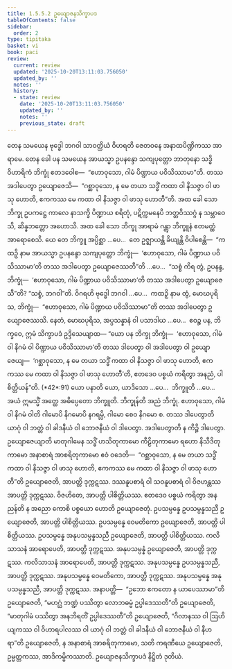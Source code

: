 ```yaml
---
title: 1.5.5.2 ဥယျောဇနသိက္ခာပဒ
tableOfContents: false
sidebar:
  order: 2
type: tipitaka
basket: vi
book: paci
review:
  current: review
  updated: '2025-10-20T13:11:03.756050'
  updated_by: ''
  notes: ''
  history:
  - state: review
    date: '2025-10-20T13:11:03.756050'
    updated_by: ''
    notes: ''
    previous_state: draft
---
```



<DynamicBreadcrumb />


<ReviewStatus review={frontmatter.review} showDetails={true} />

<HypothesisAnnotation frontmatter={frontmatter} />

<Division number="274" book="paci" e="ch" v="2" p="124">

<Paragraph number="880" book="paci">
တေန သမယေန ဗုဒ္ဓေါ ဘဂဝါ သာဝတ္ထိယံ ဝိဟရတိ ဇေတဝနေ အနာထပိဏ္ဍိကဿ အာရာမေ. တေန ခေါ ပန သမယေန အာယသ္မာ ဥပနန္ဒော သကျပုတ္တော ဘာတုနော သဒ္ဓိဝိဟာရိကံ ဘိက္ခုံ ဧတဒဝေါစ—  “ဧဟာဝုသော, ဂါမံ ပိဏ္ဍာယ ပဝိသိဿာမာ”တိ. တဿ အဒါပေတွာ ဥယျောဇေသိ—  “ဂစ္ဆာဝုသော, န မေ တယာ သဒ္ဓိံ ကထာ ဝါ နိသဇ္ဇာ ဝါ ဖာသု ဟောတိ, ဧကကဿ မေ ကထာ ဝါ နိသဇ္ဇာ ဝါ ဖာသု ဟောတီ”တိ. အထ ခေါ သော ဘိက္ခု ဥပကဋ္ဌေ ကာလေ နာသက္ခိ ပိဏ္ဍာယ စရိတုံ, ပဋိက္ကမနေပိ ဘတ္တဝိဿဂ္ဂံ န သမ္ဘာဝေသိ, ဆိန္နဘတ္တော အဟောသိ.
</Paragraph>

<Paragraph number="881" book="paci">
အထ ခေါ သော ဘိက္ခု အာရာမံ ဂန္တွာ ဘိက္ခူနံ ဧတမတ္ထံ အာရောစေသိ. ယေ တေ ဘိက္ခူ အပ္ပိစ္ဆာ …ပေ…  တေ ဥဇ္ဈာယန္တိ ခိယျန္တိ ဝိပါစေန္တိ—  “ကထဉှိ နာမ အာယသ္မာ ဥပနန္ဒော သကျပုတ္တော ဘိက္ခုံ—  ‘ဧဟာဝုသော, ဂါမံ ပိဏ္ဍာယ ပဝိသိဿာမာ’တိ တဿ အဒါပေတွာ ဥယျောဇေဿတီ”တိ …ပေ…  “သစ္စံ ကိရ တွံ, ဥပနန္ဒ, ဘိက္ခုံ—  ‘ဧဟာဝုသော, ဂါမံ ပိဏ္ဍာယ ပဝိသိဿာမာ’တိ တဿ အဒါပေတွာ ဥယျောဇေသီ”တိ? “သစ္စံ, ဘဂဝါ”တိ. ဝိဂရဟိ ဗုဒ္ဓေါ ဘဂဝါ …ပေ…  ကထဉှိ နာမ တွံ, မောဃပုရိသ, ဘိက္ခုံ—  “ဧဟာဝုသော, ဂါမံ ပိဏ္ဍာယ ပဝိသိဿာမာ”တိ တဿ အဒါပေတွာ ဥယျောဇေဿသိ. နေတံ, မောဃပုရိသ, အပ္ပသန္နာနံ ဝါ ပသာဒါယ …ပေ…  ဧဝဉ္စ ပန, ဘိက္ခဝေ, ဣမံ သိက္ခာပဒံ ဥဒ္ဒိသေယျာထ—
</Paragraph>

</Division>
<Division number="275" book="paci" e="ch" v="2" p="125">

<Paragraph number="882" book="paci">
<Emphasis>“ယော ပန ဘိက္ခု ဘိက္ခုံ—  ‘ဧဟာဝုသော, ဂါမံ ဝါ နိဂမံ ဝါ ပိဏ္ဍာယ ပဝိသိဿာမာ’တိ တဿ ဒါပေတွာ ဝါ အဒါပေတွာ ဝါ ဥယျောဇေယျ—  ‘ဂစ္ဆာဝုသော, န မေ တယာ သဒ္ဓိံ ကထာ ဝါ နိသဇ္ဇာ ဝါ ဖာသု ဟောတိ, ဧကကဿ မေ ကထာ ဝါ နိသဇ္ဇာ ဝါ ဖာသု ဟောတီ’တိ, ဧတဒေဝ ပစ္စယံ ကရိတွာ အနညံ, ပါစိတ္တိယန်”</Emphasis>တိ. (*42*:<Emphasis>91</Emphasis>)
</Paragraph>

</Division>
<Division number="276" book="paci" e="ch" v="2" p="125">

<Paragraph number="883" book="paci">
<Emphasis>ယော ပနာ</Emphasis>တိ ယော, ယာဒိသော …ပေ…  <Emphasis>ဘိက္ခူ</Emphasis>တိ …ပေ…  အယံ ဣမသ္မိံ အတ္ထေ အဓိပ္ပေတော ဘိက္ခူတိ.
</Paragraph>

<Paragraph number="884" book="paci">
<Emphasis>ဘိက္ခုန်</Emphasis>တိ အညံ ဘိက္ခုံ.
</Paragraph>

<Paragraph number="885" book="paci">
<Emphasis>ဧဟာဝုသော, ဂါမံ ဝါ နိဂမံ ဝါ</Emphasis>တိ ဂါမောပိ နိဂမောပိ နဂရမ္ပိ, ဂါမော စေဝ နိဂမော စ.
</Paragraph>

<Paragraph number="886" book="paci">
<Emphasis>တဿ ဒါပေတွာ</Emphasis>တိ ယာဂုံ ဝါ ဘတ္တံ ဝါ ခါဒနီယံ ဝါ ဘောဇနီယံ ဝါ ဒါပေတွာ.
</Paragraph>

<Paragraph number="887" book="paci">
<Emphasis>အဒါပေတွာ</Emphasis>တိ န ကိဉ္စိ ဒါပေတွာ.
</Paragraph>

<Paragraph number="888" book="paci">
<Emphasis>ဥယျောဇေယျာ</Emphasis>တိ မာတုဂါမေန သဒ္ဓိံ ဟသိတုကာမော ကီဠိတုကာမော ရဟော နိသီဒိတုကာမော အနာစာရံ အာစရိတုကာမော ဧဝံ ဝဒေတိ—  “ဂစ္ဆာဝုသော, န မေ တယာ သဒ္ဓိံ ကထာ ဝါ နိသဇ္ဇာ ဝါ ဖာသု ဟောတိ, ဧကကဿ မေ ကထာ ဝါ နိသဇ္ဇာ ဝါ ဖာသု ဟောတီ”တိ ဥယျောဇေတိ, အာပတ္တိ ဒုက္ကဋဿ. ဒဿနူပစာရံ ဝါ သဝနူပစာရံ ဝါ ဝိဇဟန္တဿ အာပတ္တိ ဒုက္ကဋဿ. ဝိဇဟိတေ, အာပတ္တိ ပါစိတ္တိယဿ.
</Paragraph>

<Paragraph number="889" book="paci">
<Emphasis>ဧတဒေဝ ပစ္စယံ ကရိတွာ အနညန်</Emphasis>တိ န အညော ကောစိ ပစ္စယော ဟောတိ ဥယျောဇေတုံ.
</Paragraph>

</Division>
<Division number="277" book="paci" e="ch" v="2" p="126">

<Paragraph number="890" book="paci">
ဥပသမ္ပန္နေ ဥပသမ္ပန္နသညီ ဥယျောဇေတိ, အာပတ္တိ ပါစိတ္တိယဿ. ဥပသမ္ပန္နေ ဝေမတိကော ဥယျောဇေတိ, အာပတ္တိ ပါစိတ္တိယဿ. ဥပသမ္ပန္နေ အနုပသမ္ပန္နသညီ ဥယျောဇေတိ, အာပတ္တိ ပါစိတ္တိယဿ.
</Paragraph>

<Paragraph number="891" book="paci">
ကလိသာသနံ အာရောပေတိ, အာပတ္တိ ဒုက္ကဋဿ. အနုပသမ္ပန္နံ ဥယျောဇေတိ, အာပတ္တိ ဒုက္ကဋဿ. ကလိသာသနံ အာရောပေတိ, အာပတ္တိ ဒုက္ကဋဿ. အနုပသမ္ပန္နေ ဥပသမ္ပန္နသညီ, အာပတ္တိ ဒုက္ကဋဿ. အနုပသမ္ပန္နေ ဝေမတိကော, အာပတ္တိ ဒုက္ကဋဿ. အနုပသမ္ပန္နေ အနုပသမ္ပန္နသညီ, အာပတ္တိ ဒုက္ကဋဿ.
</Paragraph>

</Division>
<Division number="278" book="paci" e="ch" v="2" p="126">

<Paragraph number="892" book="paci">
အနာပတ္တိ—  “ဥဘော ဧကတော န ယာပေဿာမာ”တိ ဥယျောဇေတိ, “မဟဂ္ဃံ ဘဏ္ဍံ ပဿိတွာ လောဘဓမ္မံ ဥပ္ပါဒေဿတီ”တိ ဥယျောဇေတိ, “မာတုဂါမံ ပဿိတွာ အနဘိရတိံ ဥပ္ပါဒေဿတီ”တိ ဥယျောဇေတိ, “ဂိလာနဿ ဝါ ဩဟိယျကဿ ဝါ ဝိဟာရပါလဿ ဝါ ယာဂုံ ဝါ ဘတ္တံ ဝါ ခါဒနီယံ ဝါ ဘောဇနီယံ ဝါ နီဟရာ”တိ ဥယျောဇေတိ, န အနာစာရံ အာစရိတုကာမော, သတိ ကရဏီယေ ဥယျောဇေတိ, ဥမ္မတ္တကဿ, အာဒိကမ္မိကဿာတိ.

</Paragraph>
</Division>

<Paragraph number="893" type="center" book="paci">
ဥယျောဇနသိက္ခာပဒံ နိဋ္ဌိတံ ဒုတိယံ.
</Paragraph>